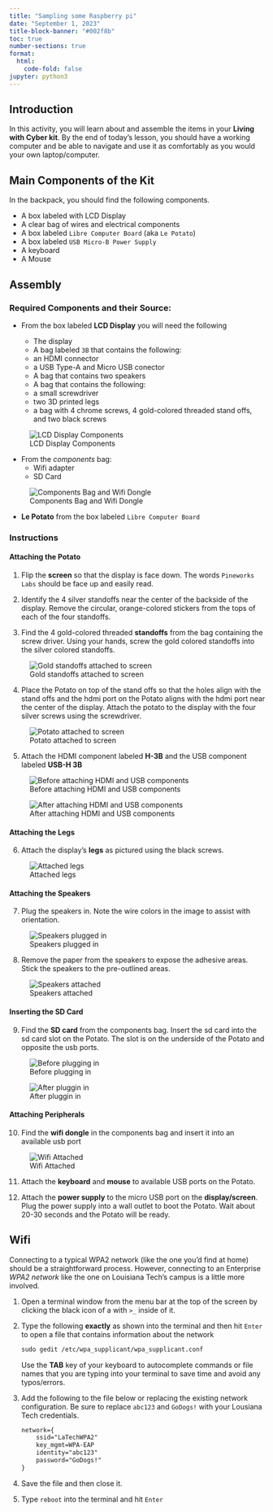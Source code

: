 ```yaml
---
title: "Sampling some Raspberry pi"
date: "September 1, 2023"
title-block-banner: "#002f8b" 
toc: true
number-sections: true
format:
  html:
    code-fold: false 
jupyter: python3
---
```


## Introduction

In this activity, you will learn about and assemble the items in your
**Living with Cyber kit**. By the end of today's lesson, you should have
a working computer and be able to navigate and use it as comfortably as
you would your own laptop/computer.

## Main Components of the Kit

In the backpack, you should find the following components.

- A box labeled with LCD Display
- A clear bag of wires and electrical components
- A box labeled `Libre Computer Board` (aka `Le Potato`)
- A box labeled `USB Micro-B Power Supply`
- A keyboard
- A Mouse

## Assembly

### Required Components and their Source:

- From the box labeled **LCD Display** you will need the following

    - The display
    - A bag labeled `3B` that contains the following:
	- an HDMI connector
	- a USB Type-A and Micro USB conector
    - A bag that contains two speakers
    - A bag that contains the following:
	- a small screwdriver
	- two 3D printed legs
	- a bag with 4 chrome screws, 4 gold-colored threaded stand
	  offs, and two black screws

![LCD Display Components](/images/lcd-display-1.jpeg)


- From the *components* bag:
    - Wifi adapter
    - SD Card

![Components Bag and Wifi Dongle](/images/components-bag-1.jpeg)

- **Le Potato** from the box labeled `Libre Computer Board`


### Instructions

#### Attaching the Potato

1. Flip the **screen** so that the display is face down. The words
`Pineworks Labs` should be face up and easily read.

2. Identify the 4 silver standoffs near the center of the backside of
the display. Remove the circular, orange-colored stickers from the tops
of each of the four standoffs.

3. Find the 4 gold-colored threaded **standoffs** from the bag
containing the screw driver. Using your hands, screw the gold colored
standoffs into the silver colored standoffs.

![Gold standoffs attached to screen](images/standoffs-2.jpeg)

4. Place the Potato on top of the stand offs so that the holes align
with the stand offs and the hdmi port on the Potato aligns with the hdmi
port near the center of the display. Attach the potato to the display
with the four silver screws using the screwdriver.

![Potato attached to screen](images/potato-1.jpeg)

5. Attach the HDMI component labeled **H-3B** and the USB component
labeled **USB-H 3B**

![Before attaching HDMI and USB components](images/connectors-1.jpeg)

![After attaching HDMI and USB components](images/connectors-2.jpeg)

#### Attaching the Legs

6. Attach the display's **legs** as pictured using the black screws.

![Attached legs](images/legs.jpeg)

#### Attaching the Speakers

7. Plug the speakers in. Note the wire colors in the image to assist
with orientation.

![Speakers plugged in](images/speakers-1.jpeg)

8. Remove the paper from the speakers to expose the adhesive areas.
Stick the speakers to the pre-outlined areas.

![Speakers attached](images/speakers-2.jpeg)


#### Inserting the SD Card

9. Find the **SD card** from the components bag. Insert the sd card into
the sd card slot on the Potato. The slot is on the underside of the
Potato and opposite the usb ports.

![Before plugging in](images/sd-1.jpeg)

![After pluggin in](images/sd-2.jpeg)


#### Attaching Peripherals

10. Find the **wifi dongle** in the components bag and insert it into an
available usb port

![Wifi Attached](images/wifi-1.jpeg)

11. Attach the **keyboard** and **mouse** to available USB ports on the Potato.

12. Attach the **power supply** to the micro USB port on the
**display/screen**. Plug the power supply into a wall outlet to boot the
Potato. Wait about 20-30 seconds and the Potato will be ready.


## Wifi

Connecting to a typical WPA2 network (like the one you'd find at home)
should be a straightforward process. However, connecting to an
Enterprise *WPA2 network* like the one on Louisiana Tech's campus is a
little more involved.


1. Open a terminal window from the menu bar at the top of the screen by
clicking the black icon of a with `>_` inside of it.

2. Type the following **exactly** as shown into the terminal and then
hit `Enter` to open a file that contains information about the network 

    ```default
    sudo gedit /etc/wpa_supplicant/wpa_supplicant.conf
    ```
::: {.callout-note title="Terminal Tip" .column-margin}
Use the **TAB** key of your keyboard to autocomplete commands or file
names that you are typing into your terminal to save time and avoid any
typos/errors.
:::


4. Add the following to the file below or replacing the existing network
configuration. Be sure to replace `abc123` and `GoDogs!` with your
Lousiana Tech credentials.

    ```default
    network={
        ssid="LaTechWPA2"
        key_mgmt=WPA-EAP
        identity="abc123"
        password="GoDogs!"
    }
    ```

5. Save the file and then close it. 

6. Type `reboot` into the terminal and hit `Enter`

